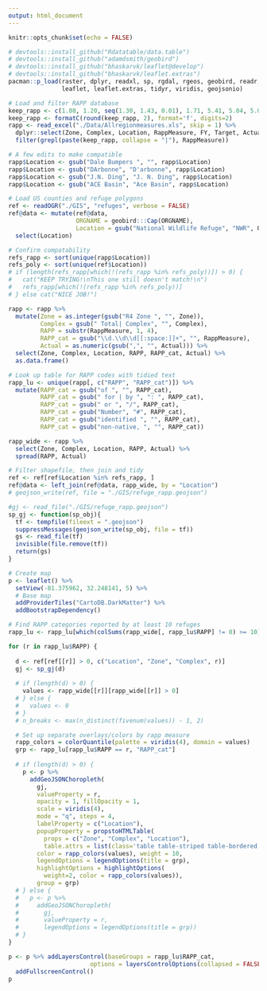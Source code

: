 ```yaml
---
output: html_document
---
```

 
```r
knitr::opts_chunk$set(echo = FALSE)
```

```r
# devtools::install_github("Rdatatable/data.table")
# devtools::install_github("adamdsmith/geobird")
# devtools::install_github("bhaskarvk/leaflet@develop")
# devtools::install_github("bhaskarvk/leaflet.extras")
pacman::p_load(raster, dplyr, readxl, sp, rgdal, rgeos, geobird, readr,
               leaflet, leaflet.extras, tidyr, viridis, geojsonio)

# Load and filter RAPP database
keep_rapp <- c(1.08, 1.20, seq(1.30, 1.43, 0.01), 1.71, 5.41, 5.04, 5.07, 5.47, 6.09, 7.06)
keep_rapp <- formatC(round(keep_rapp, 2), format='f', digits=2)
rapp <- read_excel("./Data/Allregionmeasures.xls", skip = 1) %>%
  dplyr::select(Zone, Complex, Location, RappMeasure, FY, Target, Actual) %>%
  filter(grepl(paste(keep_rapp, collapse = "|"), RappMeasure))

# A few edits to make compatible
rapp$Location <- gsub("Dale Bumpers ", "", rapp$Location)
rapp$Location <- gsub("DArbonne", "D'arbonne", rapp$Location)
rapp$Location <- gsub("J.N. Ding", "J. N. Ding", rapp$Location)
rapp$Location <- gsub("ACE Basin", "Ace Basin", rapp$Location)
```

```r
# Load US counties and refuge polygons
ref <- readOGR("./GIS", "refuges", verbose = FALSE)
ref@data <- mutate(ref@data,
                   ORGNAME = geobird:::Cap(ORGNAME),
                   Location = gsub("National Wildlife Refuge", "NWR", ORGNAME)) %>%
  select(Location)
```

```r
# Confirm compatability
refs_rapp <- sort(unique(rapp$Location))
refs_poly <- sort(unique(ref$Location))
# if (length(refs_rapp[which(!(refs_rapp %in% refs_poly))]) > 0) {
#   cat("KEEP TRYING!\nThis one still doesn't match!\n")
#   refs_rapp[which(!(refs_rapp %in% refs_poly))]
# } else cat("NICE JOB!")
```

```r
rapp <- rapp %>% 
  mutate(Zone = as.integer(gsub("R4 Zone ", "", Zone)),
         Complex = gsub(" Total| Complex", "", Complex),
         RAPP = substr(RappMeasure, 1, 4),
         RAPP_cat = gsub("\\d.\\d\\d[[:space:]]+", "", RappMeasure),
         Actual = as.numeric(gsub(",", "", Actual))) %>%
  select(Zone, Complex, Location, RAPP, RAPP_cat, Actual) %>%
  as.data.frame()

# Look up table for RAPP codes with tidied text
rapp_lu <- unique(rapp[, c("RAPP", "RAPP_cat")]) %>%
  mutate(RAPP_cat = gsub("of ", "", RAPP_cat),
         RAPP_cat = gsub(" for | by ", ": ", RAPP_cat),
         RAPP_cat = gsub(" or ", "/", RAPP_cat),
         RAPP_cat = gsub("Number", "#", RAPP_cat),
         RAPP_cat = gsub("identified ", "", RAPP_cat),
         RAPP_cat = gsub("non-native, ", "", RAPP_cat))

rapp_wide <- rapp %>%
  select(Zone, Complex, Location, RAPP, Actual) %>%
  spread(RAPP, Actual)
```

```r
# Filter shapefile, then join and tidy
ref <- ref[ref$Location %in% refs_rapp, ]
ref@data <- left_join(ref@data, rapp_wide, by = "Location") 
# geojson_write(ref, file = "./GIS/refuge_rapp.geojson")
```

```r
#gj <- read_file("./GIS/refuge_rapp.geojson")
sp_gj <- function(sp_obj){
  tf <- tempfile(fileext = ".geojson")
  suppressMessages(geojson_write(sp_obj, file = tf))
  gs <- read_file(tf)
  invisible(file.remove(tf))
  return(gs)
}

# Create map
p <- leaflet() %>%
  setView(-81.375962, 32.248141, 5) %>%
  # Base map 
  addProviderTiles("CartoDB.DarkMatter") %>%
  addBootstrapDependency()

# Find RAPP categories reported by at least 10 refuges
rapp_lu <- rapp_lu[which(colSums(rapp_wide[, rapp_lu$RAPP] != 0) >= 10), ]

for (r in rapp_lu$RAPP) {
  
  d <- ref[ref[[r]] > 0, c("Location", "Zone", "Complex", r)]
  gj <- sp_gj(d)
  
  # if (length(d) > 0) {
    values <- rapp_wide[[r]][rapp_wide[[r]] > 0]
  # } else {
  #   values <- 0
  # }
  # n_breaks <- max(n_distinct(fivenum(values)) - 1, 2)

  # Set up separate overlays/colors by rapp measure
  rapp_colors = colorQuantile(palette = viridis(4), domain = values)
  grp <- rapp_lu[rapp_lu$RAPP == r, "RAPP_cat"]
  
  # if (length(d) > 0) {
    p <- p %>% 
      addGeoJSONChoropleth(
        gj,
        valueProperty = r,
        opacity = 1, fillOpacity = 1,
        scale = viridis(4), 
        mode = "q", steps = 4,
        labelProperty = c("Location"),
        popupProperty = propstoHTMLTable(
          props = c("Zone", "Complex", "Location"),
          table.attrs = list(class='table table-striped table-bordered'), drop.na = T),
        color = rapp_colors(values), weight = 10,
        legendOptions = legendOptions(title = grp),
        highlightOptions = highlightOptions(
          weight=2, color = rapp_colors(values)),
        group = grp)
  # } else {
  #   p <- p %>% 
  #     addGeoJSONChoropleth(
  #       gj, 
  #       valueProperty = r,
  #       legendOptions = legendOptions(title = grp))
  # }
}

p <- p %>% addLayersControl(baseGroups = rapp_lu$RAPP_cat,
                       options = layersControlOptions(collapsed = FALSE)) %>%
  addFullscreenControl()
p

```







